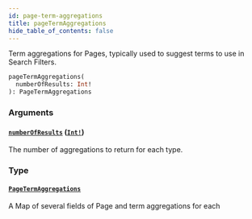 ```yaml
---
id: page-term-aggregations
title: pageTermAggregations
hide_table_of_contents: false
---
```



Term aggregations for Pages, typically used to suggest terms to use in Search Filters.

```graphql
pageTermAggregations(
  numberOfResults: Int!
): PageTermAggregations
```


### Arguments

#### [`numberOfResults`](#) ([`Int!`](/developers/demandhq-apis/storefront-api/graphql/reference/scalars/int))

The number of aggregations to return for each type.


### Type

#### [`PageTermAggregations`](/developers/demandhq-apis/storefront-api/graphql/reference/objects/page-term-aggregations)

A Map of several fields of Page and term aggregations for each




